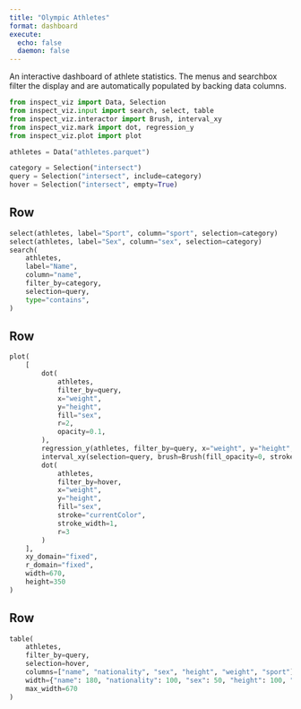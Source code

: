 ```yaml
---
title: "Olympic Athletes"
format: dashboard
execute: 
  echo: false
  daemon: false
---
```


An interactive dashboard of athlete statistics. The menus and searchbox filter the display and are automatically populated by backing data columns.

```python
from inspect_viz import Data, Selection
from inspect_viz.input import search, select, table
from inspect_viz.interactor import Brush, interval_xy
from inspect_viz.mark import dot, regression_y
from inspect_viz.plot import plot

athletes = Data("athletes.parquet")

category = Selection("intersect")
query = Selection("intersect", include=category)
hover = Selection("intersect", empty=True)
```

## Row {.toolbar}

```python
select(athletes, label="Sport", column="sport", selection=category)
select(athletes, label="Sex", column="sex", selection=category)
search(
    athletes,
    label="Name",
    column="name",
    filter_by=category,
    selection=query,
    type="contains",
)
```

## Row

```python
plot(
    [
        dot(
            athletes,
            filter_by=query,
            x="weight",
            y="height",
            fill="sex",
            r=2,
            opacity=0.1,
        ),
        regression_y(athletes, filter_by=query, x="weight", y="height", stroke="sex"),
        interval_xy(selection=query, brush=Brush(fill_opacity=0, stroke="black")),
        dot(
            athletes,
            filter_by=hover,
            x="weight",
            y="height",
            fill="sex",
            stroke="currentColor",
            stroke_width=1,
            r=3
        )
    ],
    xy_domain="fixed",
    r_domain="fixed",
    width=670,
    height=350
)
```

## Row

```python
table(
    athletes, 
    filter_by=query, 
    selection=hover, 
    columns=["name", "nationality", "sex", "height", "weight", "sport"],
    width={"name": 180, "nationality": 100, "sex": 50, "height": 100, "weight": 100, "sport": 100},
    max_width=670
)
```
